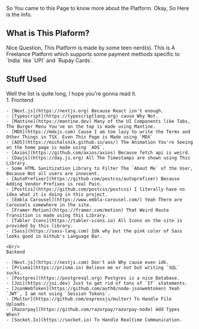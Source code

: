 
<Container>
  <MetaTags
    description="All The Information You need to Know about Our Platform"
    title="About The Platform"
  />

<div className={styles.container}>
So You came to this Page to know more about the Platform. Okay, So Here is the Info.

<h2 className={styles.heading}>What is This Plaform?</h2>
Nice Question, This Platform is made by some teen nerd(s).
This is A Freelance Platform which supports some payment methods specific to `India`
like `UPI` and `Rupay Cards`.

<h2 className={styles.heading}>Stuff Used</h2>
Well the list is quite long, I hope you're gonna read it. <br />
1. Frontend

    - [Next.js](https://nextjs.org) Because React isn't enough.
    - [Typescript](https://typescriptlang.org) cause Why Not.
    - [Mantine](https://mantine.dev) Many of the UI Components like Tabs, The Burger Menu You've on the top is made using Mantine.
    - [MDX](https://mdxjs.com) Cause I am too lazy to write the Terms and Other Things in TSX. Even This Page is Made using `MDX`
    - [AOS](https://michalsnik.github.io/aos/) The Animation You're Seeing on the home page is made using `AOS`.
    - [Axios](https://github.com/axios/axios) Because fetch api is weird.
    - [Dayjs](https://day.js.org) All The Timestamps are shown using This Library.
    - Some HTML Sanitization Library to Filter The `About Me` of the User, Because Not all users are innocent.
    - [AutoPrefixer](https://github.com/postcss/autoprefixer) Because Adding Vendor Prefixes is real Pain.
    - [PostCss](https://github.com/postcss/postcss) I literally have no idea what it is doing in this project.
    - [Embla Carousel](https://www.embla-carousel.com/) Yeah There are Carousels somewhere in the site.
    - [Framer Motion](https://framer.com/motion) That Weird Route Transition is made using this Library.
    - [Tabler Icons](https://tabler-icons.io) All Icons on the site is provided by this library.
    - [Sass](https://sass-lang.com) Idk why but the pink color of Sass looks good in Github's Language Bar.

    <br/>
    Backend

    - [Nest.js](https://nestjs.com) Don't ask Why cause even idk.
    - [Prisma](https://prisma.io) Believe me or not but writing `SQL` sucks.
    - [Postgres](https://postgresql.org) Postgres is a nice Database.
    - [Joi](https://joi.dev) Just to get rid of tons of `If` statements.
    - [JsonWebToken](https://github.com/auth0/node-jsonwebtoken) Yeah `JWT`, I am not using `Session Tokens`.
    - [Multer](https://github.com/expressjs/multer) To Handle File Uploads.
    - [Razorpay](https://github.com/razorpay/razorpay-node) Add Types When?
    - [Socket.Io](https://socket.io) To Handle Realtime Communication.

</div>

</Container>
